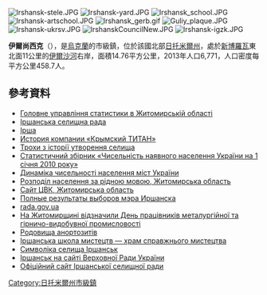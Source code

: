 {{No footnotes|time=2015-09-16T07:25:39+00:00}}
[[Image:Irshansk-stele.JPG|right]]
[[Image:Irshansk-yard.JPG|thumb]]
[[Image:Irshansk_school.JPG|thumb]]
[[Image:Irshansk-artschool.JPG|thumb]]
[[Image:Irshansk_gerb.gif|thumb]]
[[Image:Guliy_plaque.JPG|thumb]]
[[Image:Irshansk-ukrsv.JPG|thumb]]
<!-- 檔案不存在 [[Image:Irshansk-monument.JPG|thumb]] -->
<!-- 檔案不存在 [[Image:Адміністрація._Іршанськ.JPG|thumb]] -->
[[Image:IrshanskCouncilNew.JPG|thumb]]
[[Image:Irshansk-igzk.JPG|thumb]]

{{coord|50|45|5|N|28|43|16|E|scale:30000|display=title}}

'''伊爾尚西克'''（{{lang-uk|Іршанськ}}），是[[烏克蘭|烏克蘭]]的市級鎮，位於該國北部[[日托米爾州|日托米爾州]]，處於[[新博羅瓦|新博羅瓦]]東北面11公里的[[伊爾沙河|伊爾沙河]]右岸，面積14.76平方公里，2013年人口6,771，人口密度每平方公里458.7人。

==參考資料==
*[https://web.archive.org/web/20160303193304/http://www.zt.ukrstat.gov.ua/Vupuski/11_12/chicl.zip Головне управління статистики в Житомирській області]
*[https://web.archive.org/web/20151121111842/http://irshansk-rada.com.ua/ Іршанська селищна рада]
*[http://kolokray.com/uk/f/irsha.html Ірша] {{Wayback|url=http://kolokray.com/uk/f/irsha.html |date=20190125211724 }}
*[https://web.archive.org/web/20150401072636/http://titanexport.com/rus/profile/history.php История компании «Крымский ТИТАН»]{{ref-ru}}
*[https://web.archive.org/web/20140508224244/http://prapor-vv.zt.ua/view_post.php?id=648 Трохи з історії утворення селища]
*[https://web.archive.org/web/20120425045258/http://stat6.stat.lviv.ua/PXWEB2007/ukr/publ/2008/index.asp Статистичний збірник «Чисельність наявного населення України на 1 січня 2010 року»]
*[http://pop-stat.mashke.org/ukraine-cities.htm Динаміка чисельності населення міст України] {{WebCite|url=https://www.webcitation.org/6HXCSFVni?url=http://pop-stat.mashke.org/ukraine-cities.htm |date=20130621055140 |dateformat=iso }}
*[https://web.archive.org/web/20140731182036/http://database.ukrcensus.gov.ua/Mult/Database/Census/databasetree_uk.asp Розподіл населення за рідною мовою, Житомирська область]
*[http://www.cvk.gov.ua/pls/vm2010/wp001 Сайт ЦВК, Житомирська область] {{Webarchive|url=https://archive.is/20120728224448/www.cvk.gov.ua/pls/vm2010/wp001 |date=2012-07-28 }}
*[http://irshansk.com.ua/?a=news&id_rubric=3&recnum=29 Полные результаты выборов мэра Иршанска]{{dead link|date=2017年11月 |bot=InternetArchiveBot |fix-attempted=yes }}{{ref-ru}}
*[https://web.archive.org/web/20160305003759/http://w1.c1.rada.gov.ua/pls/z7502/A012?rdat1=12.05.2011&rf7691=11601&rid256=123 rada.gov.ua]
*[http://merkury.com.ua/ekonomika/3404-na-zhitomirschin-vdznachili-den-pracvnikv-metalurgynoyi-ta-grnicho-vidobuvnoyi-promislovost.html На Житомирщині відзначили День працівників металургійної та гірничо-видобувної промисловості] {{Wayback|url=http://merkury.com.ua/ekonomika/3404-na-zhitomirschin-vdznachili-den-pracvnikv-metalurgynoyi-ta-grnicho-vidobuvnoyi-promislovost.html |date=20160304123525 }}
*[https://web.archive.org/web/20140429223712/http://govuadocs.com.ua/docs/572/index-34440-1.html?page=2 Родовища анортозитів]
*[https://web.archive.org/web/20140508061237/http://prapor-vv.zt.ua/view_post.php?id=575 Іршанська школа мистецтв — храм справжнього мистецтва]
*[https://web.archive.org/web/20140508062635/http://irshansk-rada.com.ua/?tag=herb-irshansku Символіка селища Іршанськ]
* [http://gska2.rada.gov.ua/pls/z7502/A005?rdat1=10.09.2007&rf7571=8929 Іршанськ на сайті Верховної Ради України]{{dead link|date=2017年11月 |bot=InternetArchiveBot |fix-attempted=yes }}
* [https://web.archive.org/web/20151121111842/http://irshansk-rada.com.ua/ Офіційний сайт Іршанської селищної ради]

{{DEFAULTSORT:Іршанськ}}
[[Category:日托米爾州市級鎮|Category:日托米爾州市級鎮]]